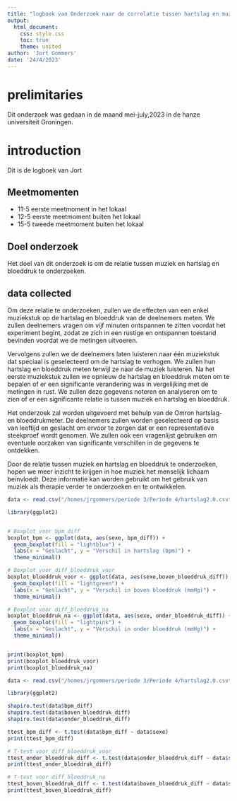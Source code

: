 ```yaml
---
title: "logboek van Onderzoek naar de correlatie tussen hartslag en muziek"
output:
  html_document:
    css: style.css
    toc: true
    theme: united
author: 'Jort Gommers'
date: '24/4/2023'
---
```


# prelimitaries

Dit onderzoek was gedaan in de maand mei-july,2023 in de hanze universiteit Groningen.

# introduction
Dit is de logboek van Jort 

## Meetmomenten
 * 11-5 eerste meetmoment in het lokaal
 * 12-5 eerste meetmoment buiten het lokaal
 * 15-5 tweede meetmoment buiten het lokaal

## Doel onderzoek
Het doel van dit onderzoek is om de relatie tussen muziek en hartslag en bloeddruk te onderzoeken. 

## data collected
Om deze relatie te onderzoeken, zullen we de effecten van een enkel muziekstuk op de hartslag en bloeddruk van de deelnemers meten. We zullen deelnemers vragen om vijf minuten ontspannen te zitten voordat het experiment begint, zodat ze zich in een rustige en ontspannen toestand bevinden voordat we de metingen uitvoeren.

Vervolgens zullen we de deelnemers laten luisteren naar één muziekstuk dat speciaal is geselecteerd om de hartslag te verhogen. We zullen hun hartslag en bloeddruk meten terwijl ze naar de muziek luisteren. Na het eerste muziekstuk zullen we opnieuw de hartslag en bloeddruk meten om te bepalen of er een significante verandering was in vergelijking met de metingen in rust. We zullen deze gegevens noteren en analyseren om te zien of er een significante relatie is tussen muziek en hartslag en bloeddruk.

Het onderzoek zal worden uitgevoerd met behulp van de Omron hartslag- en bloeddrukmeter. De deelnemers zullen worden geselecteerd op basis van leeftijd en geslacht om ervoor te zorgen dat er een representatieve steekproef wordt genomen. We zullen ook een vragenlijst gebruiken om eventuele oorzaken van significante verschillen in de gegevens te ontdekken.

Door de relatie tussen muziek en hartslag en bloeddruk te onderzoeken, hopen we meer inzicht te krijgen in hoe muziek het menselijk lichaam beïnvloedt. Deze informatie kan worden gebruikt om het gebruik van muziek als therapie verder te onderzoeken en te ontwikkelen.

```r
data <- read.csv("/homes/jrgommers/periode 3/Periode 4/hartslag2.0.csv")

library(ggplot2)


# Boxplot voor bpm_diff
boxplot_bpm <- ggplot(data, aes(sexe, bpm_diff)) +
  geom_boxplot(fill = "lightblue") +
  labs(x = "Geslacht", y = "Verschil in hartslag (bpm)") +
  theme_minimal()

# Boxplot voor diff_bloeddruk_voor
boxplot_bloeddruk_voor <- ggplot(data, aes(sexe,boven_bloeddruk_diff)) +
  geom_boxplot(fill = "lightgreen") +
  labs(x = "Geslacht", y = "Verschil in boven bloeddruk (mmHg)") +
  theme_minimal()

# Boxplot voor diff_bloeddruk_na
boxplot_bloeddruk_na <- ggplot(data, aes(sexe, onder_bloeddruk_diff)) +
  geom_boxplot(fill = "lightpink") +
  labs(x = "Geslacht", y = "Verschil in onder bloeddruk (mmHg)") +
  theme_minimal()


print(boxplot_bpm)
print(boxplot_bloeddruk_voor)
print(boxplot_bloeddruk_na)

```

```r
data <- read.csv("/homes/jrgommers/periode 3/Periode 4/hartslag2.0.csv")

library(ggplot2)

shapiro.test(data$bpm_diff)
shapiro.test(data$boven_bloeddruk_diff)
shapiro.test(data$onder_bloeddruk_diff)

ttest_bpm_diff <- t.test(data$bpm_diff ~ data$sexe)
print(ttest_bpm_diff)

# T-test voor diff_bloeddruk_voor
ttest_onder_bloeddruk_diff <- t.test(data$onder_bloeddruk_diff ~ data$sexe)
print(ttest_onder_bloeddruk_diff)

# T-test voor diff_bloeddruk_na
ttest_boven_bloeddruk_diff <- t.test(data$boven_bloeddruk_diff ~ data$sexe)
print(ttest_boven_bloeddruk_diff)
```

